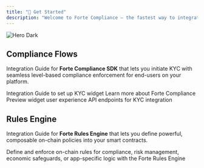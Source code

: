 ```yaml
---
title: "🚀 Get Started"
description: "Welcome to Forte Compliance – the fastest way to integrate dynamic, rules-driven KYC (Know Your Customer) into your product."
---
```


<img
  className="hidden dark:block"
  src="/images/hero-dark.png"
  alt="Hero Dark"
/>

## Compliance Flows

Integration Guide for **Forte Compliance SDK** that lets you initiate KYC with seamless level-based compliance enforcement for end-users on your platform.

<CardGroup cols={2}>
  <Card title="Quickstart" icon="pen-to-square" href="https://forte.mintlify.app/overview">
    Integration Guide to set up KYC widget
  </Card>
  <Card title="About Forte Compliance" icon="book-open">
    Learn more about Forte Compliance
  </Card>
</CardGroup>

<CardGroup cols={2}>
  <Card title="Product Guide" icon="image">
    Preview widget user experience
  </Card>
  <Card title="API Reference" icon="code">
    API endpoints for KYC integration
  </Card>
</CardGroup>

## Rules Engine

Integration Guide for **Forte Rules Engine** that lets you define powerful, composable on-chain policies into your smart contracts.

<CardGroup cols={1}>
  <Card title="Forte Rules Engine Documentation" icon="screwdriver-wrench" href="https://docs.forterulesengine.io/v2/introduction">
    Define and enforce on-chain rules for compliance, risk management, economic safeguards, or app-specific logic with the Forte Rules Engine
  </Card>
</CardGroup>